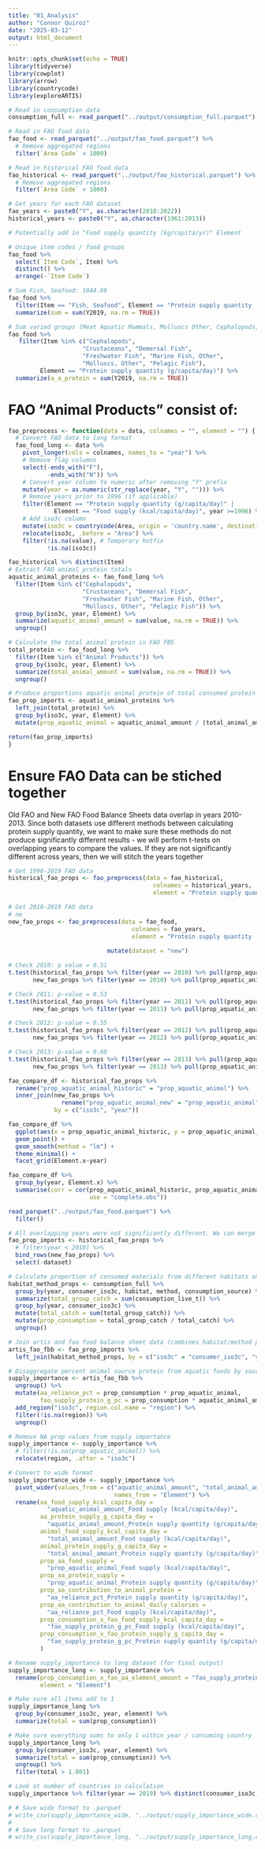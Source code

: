 ```yaml
---
title: "01_Analysis"
author: "Connor Quiroz"
date: "2025-03-12"
output: html_document
---
```


```r
knitr::opts_chunk$set(echo = TRUE)
library(tidyverse)
library(cowplot)
library(arrow)
library(countrycode)
library(exploreARTIS)
```

```r
# Read in consumption data
consumption_full <- read_parquet("../output/consumption_full.parquet")

# Read in FAO food data
fao_food <- read_parquet("../output/fao_food.parquet") %>% 
  # Remove aggregated regions
  filter(`Area Code` < 1000)

# Read in historical FAO food data
fao_historical <- read_parquet("../output/fao_historical.parquet") %>% 
  # Remove aggregated regions
  filter(`Area Code` < 1000)

# Get years for each FAO dataset
fao_years <- paste0("Y", as.character(2010:2022))
historical_years <- paste0("Y", as.character(1961:2013))

# Potentially add in "Food supply quantity (kg/capita/yr)" Element

# Unique item codes / food groups
fao_food %>%
  select(`Item Code`, Item) %>%
  distinct() %>%
  arrange(-`Item Code`)

# Sum Fish, Seafood: 1044.69
fao_food %>%
  filter(Item == "Fish, Seafood", Element == "Protein supply quantity (g/capita/day)") %>% #2960 item code is Fish, Seafood
  summarize(sum = sum(Y2019, na.rm = TRUE))

# Sum varied groups (Meat Aquatic Mammals, Molluscs Other, Cephalopods, Crustaceans, Marine Fish Other, Pelagic Fish, Demersal Fish, Freshwater Fish): 1041.89
fao_food %>%
   filter(Item %in% c("Cephalopods",
                     "Crustaceans", "Demersal Fish",
                     "Freshwater Fish", "Marine Fish, Other",
                     "Molluscs, Other", "Pelagic Fish"),
         Element == "Protein supply quantity (g/capita/day)") %>%
  summarize(a_a_protein = sum(Y2019, na.rm = TRUE))
```
# FAO "Animal Products" consist of: 

```r
fao_preprocess <- function(data = data, colnames = "", element = "") {
  # Convert FAO data to long format
  fao_food_long <- data %>%
    pivot_longer(cols = colnames, names_to = "year") %>%
    # Remove flag columns
    select(-ends_with("F"),
           -ends_with("N")) %>%
    # Convert year column to numeric after removing "Y" prefix
    mutate(year = as.numeric(str_replace(year, "Y", ""))) %>%
    # Remove years prior to 1996 (if applicable)
    filter(Element == "Protein supply quantity (g/capita/day)" |
             Element == "Food supply (kcal/capita/day)", year >=1996) %>%
    # Add iso3c column
    mutate(iso3c = countrycode(Area, origin = 'country.name', destination = 'iso3c')) %>%
    relocate(iso3c, .before = "Area") %>%
    filter(!is.na(value), # Temporary hotfix
           !is.na(iso3c)) 

fao_historical %>% distinct(Item)
# Extract FAO animal protein totals
aquatic_animal_proteins <- fao_food_long %>%
  filter(Item %in% c("Cephalopods",
                     "Crustaceans", "Demersal Fish",
                     "Freshwater Fish", "Marine Fish, Other",
                     "Molluscs, Other", "Pelagic Fish")) %>%
  group_by(iso3c, year, Element) %>%
  summarize(aquatic_animal_amount = sum(value, na.rm = TRUE)) %>%
  ungroup()

# Calculate the total animal protein in FAO FBS
total_protein <- fao_food_long %>%
  filter(Item %in% c("Animal Products")) %>%
  group_by(iso3c, year, Element) %>%
  summarize(total_animal_amount = sum(value, na.rm = TRUE)) %>%
  ungroup()

# Produce proportions aquatic animal protein of total consumed protein
fao_prop_imports <- aquatic_animal_proteins %>% 
  left_join(total_protein) %>%
  group_by(iso3c, year, Element) %>%
  mutate(prop_aquatic_animal = aquatic_animal_amount / (total_animal_amount))

return(fao_prop_imports)
}
```

# Ensure FAO Data can be stiched together

Old FAO and New FAO Food Balance Sheets data overlap in years 2010-2013. Since both datasets use different methods between calculating protein supply quantity, we want to make sure these methods do not produce significantly different results - we will perform t-tests on overlapping years to compare the values. If they are not significantly different across years, then we will stitch the years together

```r
# Get 1996-2019 FAO data
historical_fao_props <- fao_preprocess(data = fao_historical, 
                                         colnames = historical_years,
                                         element = "Protein supply quantity (g/capita/day)")

# Get 2010-2019 FAO data
# ne 
new_fao_props <- fao_preprocess(data = fao_food, 
                                   colnames = fao_years,
                                   element = "Protein supply quantity (g/capita/day)") %>%
  
                            mutate(dataset = "new")

# Check 2010: p value = 0.51
t.test(historical_fao_props %>% filter(year == 2010) %>% pull(prop_aquatic_animal),
       new_fao_props %>% filter(year == 2010) %>% pull(prop_aquatic_animal))

# Check 2011: p-value = 0.53
t.test(historical_fao_props %>% filter(year == 2011) %>% pull(prop_aquatic_animal),
       new_fao_props %>% filter(year == 2011) %>% pull(prop_aquatic_animal))

# Check 2012: p-value = 0.55
t.test(historical_fao_props %>% filter(year == 2012) %>% pull(prop_aquatic_animal),
       new_fao_props %>% filter(year == 2012) %>% pull(prop_aquatic_animal))

# Check 2013: p-value = 0.60
t.test(historical_fao_props %>% filter(year == 2013) %>% pull(prop_aquatic_animal),
       new_fao_props %>% filter(year == 2013) %>% pull(prop_aquatic_animal))

fao_compare_df <- historical_fao_props %>%
  rename("prop_aquatic_animal_historic" = "prop_aquatic_animal") %>%
  inner_join(new_fao_props %>% 
               rename("prop_aquatic_animal_new" = "prop_aquatic_animal"),
             by = c("iso3c", "year"))

fao_compare_df %>%
  ggplot(aes(x = prop_aquatic_animal_historic, y = prop_aquatic_animal_new)) +
  geom_point() +
  geom_smooth(method = "lm") +
  theme_minimal() +
  facet_grid(Element.x~year)

fao_compare_df %>%
  group_by(year, Element.x) %>%
  summarise(corr = cor(prop_aquatic_animal_historic, prop_aquatic_animal_new,
                       use = "complete.obs"))

read_parquet("../output/fao_food.parquet") %>%
  filter()
```


```r
# All overlapping years were not significantly different. We can merge safely merge datasets
fao_prop_imports <- historical_fao_props %>% 
  # filter(year < 2010) %>%
  bind_rows(new_fao_props) %>%
  select(-dataset)
```


```r
# Calculate proportion of consumed materials from different habitats and methods
habitat_method_props <- consumption_full %>%
  group_by(year, consumer_iso3c, habitat, method, consumption_source) %>%
  summarize(total_group_catch = sum(consumption_live_t)) %>%
  group_by(year, consumer_iso3c) %>%
  mutate(total_catch = sum(total_group_catch)) %>%
  mutate(prop_consumption = total_group_catch / total_catch) %>%
  ungroup()

# Join artis and fao food balance sheet data (combines habitat/method props to prop animal protein from fao)
artis_fao_fbb <- fao_prop_imports %>% 
  left_join(habitat_method_props, by = c("iso3c" = "consumer_iso3c", "year"))

# Disaggregate percent animal source protein from aquatic foods by source
supply_importance <- artis_fao_fbb %>%
  ungroup() %>%
  mutate(aa_reliance_pct = prop_consumption * prop_aquatic_animal, 
         fao_supply_protein_g_pc = prop_consumption * aquatic_animal_amount) %>%
  add_region("iso3c", region.col.name = "region") %>%
  filter(!is.na(region)) %>%
  ungroup()

# Remove NA prop values from supply importance
supply_importance <- supply_importance %>%
  # filter(!is.na(prop_aquatic_animal)) %>%
  relocate(region, .after = "iso3c")

# Convert to wide format
supply_importance_wide <- supply_importance %>%
  pivot_wider(values_from = c("aquatic_animal_amount", "total_animal_amount", "prop_aquatic_animal", "aa_reliance_pct", "fao_supply_protein_g_pc"),
                              names_from = "Element") %>%
  rename(aa_food_supply_kcal_capita_day = 
           "aquatic_animal_amount_Food supply (kcal/capita/day)",
         aa_protein_supply_g_capita_day =
           "aquatic_animal_amount_Protein supply quantity (g/capita/day)",
         animal_food_supply_kcal_capita_day =
           "total_animal_amount_Food supply (kcal/capita/day)",
         animal_protein_supply_g_capita_day =
           "total_animal_amount_Protein supply quantity (g/capita/day)",
         prop_aa_food_supply = 
           "prop_aquatic_animal_Food supply (kcal/capita/day)",
         prop_aa_protein_supply = 
           "prop_aquatic_animal_Protein supply quantity (g/capita/day)",
         prop_aa_contribution_to_animal_protein =
           "aa_reliance_pct_Protein supply quantity (g/capita/day)",
         prop_aa_contribution_to_animal_daily_calories =
           "aa_reliance_pct_Food supply (kcal/capita/day)",
         prop_consumption_x_fao_food_supply_kcal_capita_day =
           "fao_supply_protein_g_pc_Food supply (kcal/capita/day)",
         prop_consumption_x_fao_protein_supply_g_capita_day = 
           "fao_supply_protein_g_pc_Protein supply quantity (g/capita/day)"
         )

# Rename supply_importance to long dataset (for final output)
supply_importance_long <- supply_importance %>%
  rename(prop_consumption_x_fao_aa_element_amount = "fao_supply_protein_g_pc",
         element = "Element")
```

```r
# Make sure all items add to 1
supply_importance_long %>%
  group_by(consumer_iso3c, year, element) %>%
  summarize(total = sum(prop_consumption))

# Make sure everything sums to only 1 within year / consuming country
supply_importance_long %>%
  group_by(consumer_iso3c, year, element) %>%
  summarize(total = sum(prop_consumption)) %>%
  ungroup() %>%
  filter(total > 1.001)

# Look at number of countries in calculation
supply_importance %>% filter(year == 2019) %>% distinct(consumer_iso3c)
```

```r
# # Save wide format to .parquet
# write_csv(supply_importance_wide, "../output/supply_importance_wide.csv")
# 
# # Save long format to .parquet
# write_csv(supply_importance_long, "../output/supply_importance_long.csv")
```
